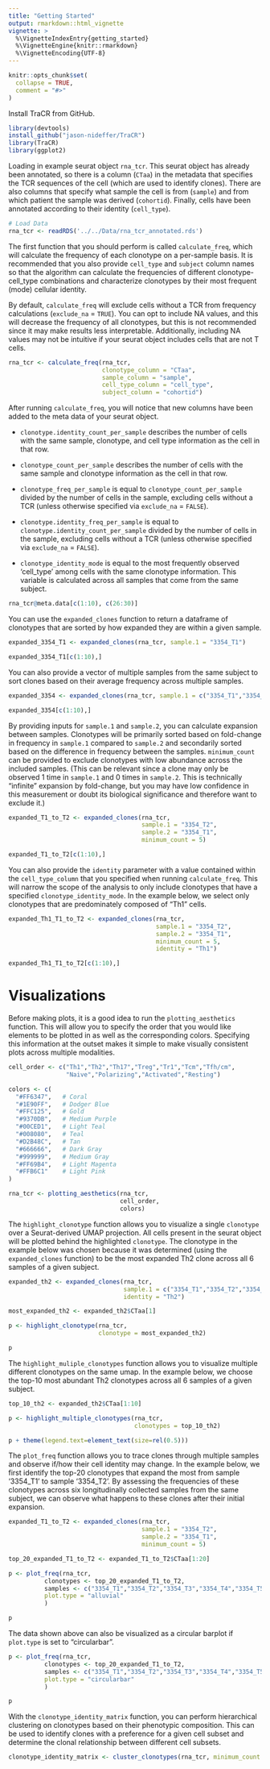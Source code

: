 ```yaml
---
title: "Getting Started"
output: rmarkdown::html_vignette
vignette: >
  %\VignetteIndexEntry{getting_started}
  %\VignetteEngine{knitr::rmarkdown}
  %\VignetteEncoding{UTF-8}
---
```


```r
knitr::opts_chunk$set(
  collapse = TRUE,
  comment = "#>"
)
```


Install TraCR from GitHub.
```r
library(devtools)
install_github("jason-nideffer/TraCR")
library(TraCR)
library(ggplot2)
```

Loading in example seurat object `rna_tcr`. This seurat object has already been annotated, so there is a column (`CTaa`) in the metadata that specifies the TCR sequences of the cell (which are used to identify clones). There are also columns that specify what sample the cell is from (`sample`) and from which patient the sample was derived (`cohortid`). Finally, cells have been annotated according to their identity (`cell_type`).

```r
# Load Data
rna_tcr <- readRDS('../../Data/rna_tcr_annotated.rds')
```

The first function that you should perform is called `calculate_freq`, which will calculate the frequency of each clonotype on a per-sample basis. It is recommended that you also provide `cell_type` and `subject` column names so that the algorithm can calculate the frequencies of different clonotype-cell_type combinations and characterize clonotypes by their most frequent (mode) cellular identity.

By default, `calculate_freq` will exclude cells without a TCR from frequency calculations (`exclude_na` = `TRUE`). You can opt to include NA values, and this will decrease the frequency of all clonotypes, but this is not recommended since it may make results less interpretable. Additionally, including NA values may not be intuitive if your seurat object includes cells that are not T cells.

```r
rna_tcr <- calculate_freq(rna_tcr, 
                          clonotype_column = "CTaa", 
                          sample_column = "sample",
                          cell_type_column = "cell_type",
                          subject_column = "cohortid")
```

After running `calculate_freq`, you will notice that new columns have been added to the meta data of your seurat object.

* `clonotype.identity_count_per_sample` describes the number of cells with the same sample, clonotype, and cell type information as the cell in that row.

* `clonotype_count_per_sample` describes the number of cells with the same sample and clonotype information as the cell in that row.

* `clonotype_freq_per_sample` is equal to `clonotype_count_per_sample` divided by the number of cells in the sample, excluding cells without a TCR (unless otherwise specified via `exclude_na` = `FALSE`).

* `clonotype.identity_freq_per_sample` is equal to `clonotype.identity_count_per_sample` divided by the number of cells in the sample, excluding cells without a TCR (unless otherwise specified via `exclude_na` = `FALSE`).

* `clonotype_identity_mode` is equal to the most frequently observed 'cell_type' among cells with the same clonotype information. This variable is calculated across all samples that come from the same subject.


```r
rna_tcr@meta.data[c(1:10), c(26:30)]
```

You can use the `expanded_clones` function to return a dataframe of clonotypes that are sorted by how expanded they are within a given sample. 

```r
expanded_3354_T1 <- expanded_clones(rna_tcr, sample.1 = "3354_T1")

expanded_3354_T1[c(1:10),]
```

You can also provide a vector of multiple samples from the same subject to sort clones based on their average frequency across multiple samples.

```r
expanded_3354 <- expanded_clones(rna_tcr, sample.1 = c("3354_T1","3354_T2","3354_T3","3354_T4","3354_T5","3354_T6"))

expanded_3354[c(1:10),]
```

By providing inputs for `sample.1` and `sample.2`, you can calculate expansion between samples. Clonotypes will be primarily sorted based on fold-change in frequency in `sample.1` compared to `sample.2` and secondarily sorted based on the difference in frequency between the samples. `minimum_count` can be provided to exclude clonotypes with low abundance across the included samples. (This can be relevant since a clone may only be observed 1 time in `sample.1` and 0 times in `sample.2`. This is technically "infinite" expansion by fold-change, but you may have low confidence in this measurement or doubt its biological significance and therefore want to exclude it.)

```r
expanded_T1_to_T2 <- expanded_clones(rna_tcr, 
                                     sample.1 = "3354_T2",
                                     sample.2 = "3354_T1",
                                     minimum_count = 5)

expanded_T1_to_T2[c(1:10),]
```

You can also provide the `identity` parameter with a value contained within the `cell_type_column` that you specified when running `calculate_freq`. This will narrow the scope of the analysis to only include clonotypes that have a specified `clonotype_identity_mode`. In the example below, we select only clonotypes that are predominately composed of "Th1" cells.  

```r
expanded_Th1_T1_to_T2 <- expanded_clones(rna_tcr,
                                         sample.1 = "3354_T2",
                                         sample.2 = "3354_T1",
                                         minimum_count = 5,
                                         identity = "Th1")

expanded_Th1_T1_to_T2[c(1:10),]
```

# Visualizations

Before making plots, it is a good idea to run the `plotting_aesthetics` function. This will allow you to specify the order that you would like elements to be plotted in as well as the corresponding colors. Specifying this information at the outset makes it simple to make visually consistent plots across multiple modalities.

```r
cell_order <- c("Th1","Th2","Th17","Treg","Tr1","Tcm","Tfh/cm",
                "Naive","Polarizing","Activated","Resting")

colors <- c(
  "#FF6347",   # Coral
  "#1E90FF",   # Dodger Blue
  "#FFC125",   # Gold
  "#9370DB",   # Medium Purple
  "#00CED1",   # Light Teal
  "#008080",   # Teal
  "#D2B48C",   # Tan
  "#666666",   # Dark Gray
  "#999999",   # Medium Gray
  "#FF69B4",   # Light Magenta
  "#FFB6C1"    # Light Pink
)

rna_tcr <- plotting_aesthetics(rna_tcr, 
                               cell_order,
                               colors)
```

The `highlight_clonotype` function allows you to visualize a single `clonotype` over a Seurat-derived UMAP projection. All cells present in the seurat object will be plotted behind the highlighted `clonotype`. The clonotype in the example below was chosen because it was determined (using the `expanded_clones` function) to be the most expanded Th2 clone across all 6 samples of a given subject.

```r
expanded_th2 <- expanded_clones(rna_tcr, 
                                sample.1 = c("3354_T1","3354_T2","3354_T3","3354_T4","3354_T5","3354_T6"),
                                identity = "Th2")

most_expanded_th2 <- expanded_th2$CTaa[1]

p <- highlight_clonotype(rna_tcr,
                         clonotype = most_expanded_th2) 

p
```

The `highlight_muliple_clonotypes` function allows you to visualize multiple different clonotypes on the same umap. In the example below, we choose the top-10 most abundant Th2 clonotypes across all 6 samples of a given subject.

```r
top_10_th2 <- expanded_th2$CTaa[1:10]

p <- highlight_multiple_clonotypes(rna_tcr, 
                                   clonotypes = top_10_th2)

p + theme(legend.text=element_text(size=rel(0.5)))

```

The `plot_freq` function allows you to trace clones through multiple samples and observe if/how their cell identity may change. In the example below, we first identify the top-20 clonotypes that expand the most from sample '3354_T1' to sample '3354_T2'. By assessing the frequencies of these clonotypes across six longitudinally collected samples from the same subject, we can observe what happens to these clones after their initial expansion.

```r
expanded_T1_to_T2 <- expanded_clones(rna_tcr, 
                                     sample.1 = "3354_T2",
                                     sample.2 = "3354_T1",
                                     minimum_count = 5)

top_20_expanded_T1_to_T2 <- expanded_T1_to_T2$CTaa[1:20]

p <- plot_freq(rna_tcr, 
          clonotypes <- top_20_expanded_T1_to_T2,
          samples <- c("3354_T1","3354_T2","3354_T3","3354_T4","3354_T5","3354_T6"),
          plot.type = "alluvial"
          )

p
```

The data shown above can also be visualized as a circular barplot if `plot.type` is set to "circularbar".

```r
p <- plot_freq(rna_tcr, 
          clonotypes <- top_20_expanded_T1_to_T2,
          samples <- c("3354_T1","3354_T2","3354_T3","3354_T4","3354_T5","3354_T6"),
          plot.type = "circularbar"
          )

p
```


With the `clonotype_identity_matrix` function, you can perform hierarchical clustering on clonotypes based on their phenotypic composition. This can be used to identify clones with a preference for a given cell subset and determine the clonal relationship between different cell subsets.

```r
clonotype_identity_matrix <- cluster_clonotypes(rna_tcr, minimum_count = 10)
```
